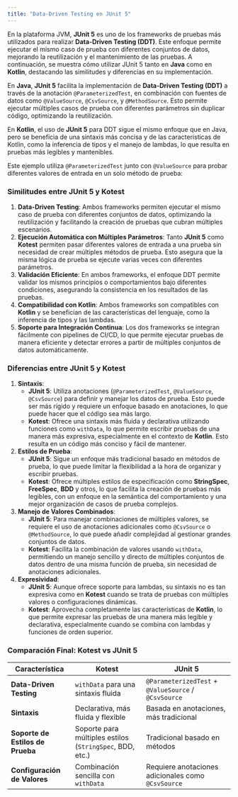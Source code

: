```yaml
---
title: "Data-Driven Testing en JUnit 5"
---
```


<ReadingTime/>

En la plataforma JVM, **JUnit 5** es uno de los frameworks de pruebas más utilizados para realizar **Data-Driven Testing (DDT)**. Este enfoque permite ejecutar el mismo caso de prueba con diferentes conjuntos de datos, mejorando la reutilización y el mantenimiento de las pruebas. A continuación, se muestra cómo utilizar JUnit 5 tanto en **Java** como en **Kotlin**, destacando las similitudes y diferencias en su implementación.

En **Java**, **JUnit 5** facilita la implementación de **Data-Driven Testing (DDT)** a través de la anotación `@ParameterizedTest`, en combinación con fuentes de datos como `@ValueSource`, `@CsvSource`, y `@MethodSource`. Esto permite ejecutar múltiples casos de prueba con diferentes parámetros sin duplicar código, optimizando la reutilización.

En **Kotlin**, el uso de **JUnit 5** para DDT sigue el mismo enfoque que en Java, pero se beneficia de una sintaxis más concisa y de las características de Kotlin, como la inferencia de tipos y el manejo de lambdas, lo que resulta en pruebas más legibles y mantenibles.

Este ejemplo utiliza `@ParameterizedTest` junto con `@ValueSource` para probar diferentes valores de entrada en
un solo método de prueba:

<ValueSource />

<CsvSource />

### Similitudes entre JUnit 5 y Kotest

1. **Data-Driven Testing**: Ambos frameworks permiten ejecutar el mismo caso de prueba con diferentes conjuntos de datos, optimizando la reutilización y facilitando la creación de pruebas que cubran múltiples escenarios.
2. **Ejecución Automática con Múltiples Parámetros**: Tanto **JUnit 5** como **Kotest** permiten pasar diferentes valores de entrada a una prueba sin necesidad de crear múltiples métodos de prueba. Esto asegura que la misma lógica de prueba se ejecute varias veces con diferentes parámetros.
3. **Validación Eficiente**: En ambos frameworks, el enfoque DDT permite validar los mismos principios o comportamientos bajo diferentes condiciones, asegurando la consistencia en los resultados de las pruebas.
4. **Compatibilidad con Kotlin**: Ambos frameworks son compatibles con **Kotlin** y se benefician de las características del lenguaje, como la inferencia de tipos y las lambdas.
5. **Soporte para Integración Continua**: Los dos frameworks se integran fácilmente con pipelines de CI/CD, lo que permite ejecutar pruebas de manera eficiente y detectar errores a partir de múltiples conjuntos de datos automáticamente.

### Diferencias entre JUnit 5 y Kotest

1. **Sintaxis**:
    - **JUnit 5**: Utiliza anotaciones (`@ParameterizedTest`, `@ValueSource`, `@CsvSource`) para definir y manejar los datos de prueba. Esto puede ser más rígido y requiere un enfoque basado en anotaciones, lo que puede hacer que el código sea más largo.
    - **Kotest**: Ofrece una sintaxis más fluida y declarativa utilizando funciones como `withData`, lo que permite escribir pruebas de una manera más expresiva, especialmente en el contexto de **Kotlin**. Esto resulta en un código más conciso y fácil de mantener.
2. **Estilos de Prueba**:
    - **JUnit 5**: Sigue un enfoque más tradicional basado en métodos de prueba, lo que puede limitar la flexibilidad a la hora de organizar y escribir pruebas.
    - **Kotest**: Ofrece múltiples estilos de especificación como **StringSpec**, **FreeSpec**, **BDD** y otros, lo que facilita la creación de pruebas más legibles, con un enfoque en la semántica del comportamiento y una mejor organización de casos de prueba complejos.
3. **Manejo de Valores Combinados**:
    - **JUnit 5**: Para manejar combinaciones de múltiples valores, se requiere el uso de anotaciones adicionales como `@CsvSource` o `@MethodSource`, lo que puede añadir complejidad al gestionar grandes conjuntos de datos.
    - **Kotest**: Facilita la combinación de valores usando `withData`, permitiendo un manejo sencillo y directo de múltiples conjuntos de datos dentro de una misma función de prueba, sin necesidad de anotaciones adicionales.
4. **Expresividad**:
    - **JUnit 5**: Aunque ofrece soporte para lambdas, su sintaxis no es tan expresiva como en **Kotest** cuando se trata de pruebas con múltiples valores o configuraciones dinámicas.
    - **Kotest**: Aprovecha completamente las características de **Kotlin**, lo que permite expresar las pruebas de una manera más legible y declarativa, especialmente cuando se combina con lambdas y funciones de orden superior.

### Comparación Final: Kotest vs JUnit 5

| **Característica**               | **Kotest**                                               | **JUnit 5**                                          |
|----------------------------------|----------------------------------------------------------|------------------------------------------------------|
| **Data-Driven Testing**          | `withData` para una sintaxis fluida                      | `@ParameterizedTest` + `@ValueSource` / `@CsvSource` |
| **Sintaxis**                     | Declarativa, más fluida y flexible                       | Basada en anotaciones, más tradicional               |
| **Soporte de Estilos de Prueba** | Soporte para múltiples estilos (`StringSpec`, BDD, etc.) | Tradicional basado en métodos                        |
| **Configuración de Valores**     | Combinación sencilla con `withData`                      | Requiere anotaciones adicionales como `@CsvSource`   |
